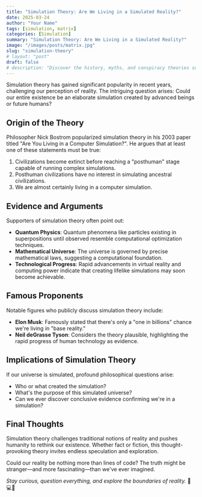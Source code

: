 ```yaml
---
title: "Simulation Theory: Are We Living in a Simulated Reality?"
date: 2025-03-24
author: "Your Name"
tags: [simulation, matrix]
categories: [Simulation]
summary: "Simulation Theory: Are We Living in a Simulated Reality?"
image: "/images/posts/matrix.jpg"
slug: "simulation-theory"
# layout: "post"
draft: false
# description: "Discover the history, myths, and conspiracy theories surrounding Area 51, America's most infamous military base."
---
```


Simulation theory has gained significant popularity in recent years, challenging our perception of reality. The intriguing question arises: Could our entire existence be an elaborate simulation created by advanced beings or future humans?

## Origin of the Theory

Philosopher Nick Bostrom popularized simulation theory in his 2003 paper titled "Are You Living in a Computer Simulation?". He argues that at least one of these statements must be true:

1. Civilizations become extinct before reaching a "posthuman" stage capable of running complex simulations.
2. Posthuman civilizations have no interest in simulating ancestral civilizations.
3. We are almost certainly living in a computer simulation.

## Evidence and Arguments

Supporters of simulation theory often point out:

- **Quantum Physics**: Quantum phenomena like particles existing in superpositions until observed resemble computational optimization techniques.
- **Mathematical Universe**: The universe is governed by precise mathematical laws, suggesting a computational foundation.
- **Technological Progress**: Rapid advancements in virtual reality and computing power indicate that creating lifelike simulations may soon become achievable.

## Famous Proponents

Notable figures who publicly discuss simulation theory include:

- **Elon Musk**: Famously stated that there's only a "one in billions" chance we're living in "base reality."
- **Neil deGrasse Tyson**: Considers the theory plausible, highlighting the rapid progress of human technology as evidence.

## Implications of Simulation Theory

If our universe is simulated, profound philosophical questions arise:

- Who or what created the simulation?
- What's the purpose of this simulated universe?
- Can we ever discover conclusive evidence confirming we're in a simulation?

## Final Thoughts

Simulation theory challenges traditional notions of reality and pushes humanity to rethink our existence. Whether fact or fiction, this thought-provoking theory invites endless speculation and exploration.

Could our reality be nothing more than lines of code? The truth might be stranger—and more fascinating—than we've ever imagined.

*Stay curious, question everything, and explore the boundaries of reality.* 🌌💻✨

